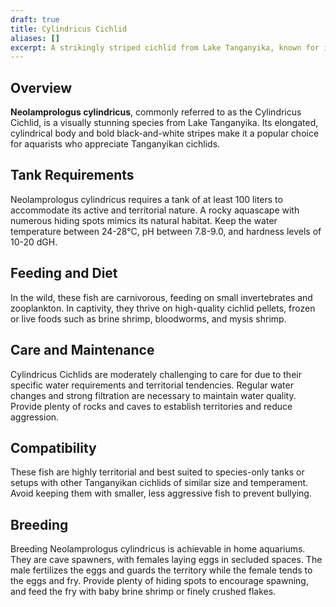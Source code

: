 ```yaml
---
draft: true
title: Cylindricus Cichlid
aliases: []
excerpt: A strikingly striped cichlid from Lake Tanganyika, known for its elongated body and territorial behavior.
---
```


## Overview

**Neolamprologus cylindricus**, commonly referred to as the Cylindricus Cichlid, is a visually stunning species from
Lake Tanganyika. Its elongated, cylindrical body and bold black-and-white stripes make it a popular choice for aquarists
who appreciate Tanganyikan cichlids.

## Tank Requirements

Neolamprologus cylindricus requires a tank of at least 100 liters to accommodate its active and territorial nature. A
rocky aquascape with numerous hiding spots mimics its natural habitat. Keep the water temperature between 24-28°C, pH
between 7.8-9.0, and hardness levels of 10-20 dGH.

## Feeding and Diet

In the wild, these fish are carnivorous, feeding on small invertebrates and zooplankton. In captivity, they thrive on
high-quality cichlid pellets, frozen or live foods such as brine shrimp, bloodworms, and mysis shrimp.

## Care and Maintenance

Cylindricus Cichlids are moderately challenging to care for due to their specific water requirements and territorial
tendencies. Regular water changes and strong filtration are necessary to maintain water quality. Provide plenty of rocks
and caves to establish territories and reduce aggression.

## Compatibility

These fish are highly territorial and best suited to species-only tanks or setups with other Tanganyikan cichlids of
similar size and temperament. Avoid keeping them with smaller, less aggressive fish to prevent bullying.

## Breeding

Breeding Neolamprologus cylindricus is achievable in home aquariums. They are cave spawners, with females laying eggs in
secluded spaces. The male fertilizes the eggs and guards the territory while the female tends to the eggs and fry.
Provide plenty of hiding spots to encourage spawning, and feed the fry with baby brine shrimp or finely crushed flakes.

